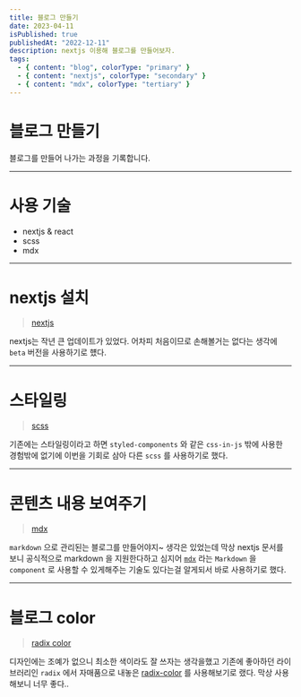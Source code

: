 ```yaml
---
title: 블로그 만들기
date: 2023-04-11
isPublished: true
publishedAt: "2022-12-11"
description: nextjs 이용해 블로그를 만들어보자.
tags:
  - { content: "blog", colorType: "primary" }
  - { content: "nextjs", colorType: "secondary" }
  - { content: "mdx", colorType: "tertiary" }
---
```


# 블로그 만들기

블로그를 만들어 나가는 과정을 기록합니다.

---

# 사용 기술

- nextjs & react
- scss
- mdx

---

# nextjs 설치

> [nextjs](https://beta.nextjs.org/docs/app-directory-roadmap)

nextjs는 작년 큰 업데이트가 있었다. 어차피 처음이므로 손해볼거는 없다는 생각에 `beta` 버전을 사용하기로 헀다.

---

# 스타일링

> [scss](https://sass-lang.com/)

기존에는 스타일링이라고 하면 `styled-components` 와 같은 `css-in-js` 밖에 사용한 경험밖에 없기에
이번을 기회로 삼아 다른 `scss` 를 사용하기로 했다.

---

# 콘텐츠 내용 보여주기

> [mdx](https://mdxjs.com/)

`markdown` 으로 관리된는 블로그를 만들어야지~ 생각은 있었는데 막상 nextjs 문서를 보니 공식적으로 markdown 을 지원한다하고
심지어 [`mdx`](https://mdxjs.com/) 라는 `Markdown` 을 `component` 로 사용할 수 있게해주는 기술도 있다는걸 알게되서 바로 사용하기로 했다.

---

# 블로그 color

> [radix color](https://www.radix-ui.com/colors)

디자인에는 조예가 없으니 최소한 색이라도 잘 쓰자는 생각을했고 기존에 좋아하던 라이브러리인 `radix` 에서 자매품으로 내놓은 [radix-color](https://www.radix-ui.com/colors) 를 사용해보기로 랬다.
막상 사용해보니 너무 좋다..
